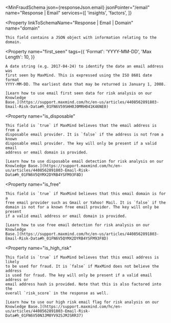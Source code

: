 
<MinFraudSchema
  json={responseJson.email}
  jsonPointer="/email"
  name="Response | Email"
  services={[
    'insights',
    'factors',
  ]}
>
  <Property
    linkToSchemaName="Response | Email | Domain"
    name="domain"
  >
    This field contains a JSON object with information relating to the domain.
  </Property>

  <Property
    name="first_seen"
    tags={{
      'Format': 'YYYY-MM-DD',
      'Max Length': 10,
    }}
  >
    A date string (e.g. 2017-04-24) to identify the date an email address was
    first seen by MaxMind. This is expressed using the ISO 8601 date format
    YYYY-MM-DD. The earliest date that may be returned is January 1, 2008.

    [Learn how to use email first seen data for risk analysis on our Knowledge
    Base.](https://support.maxmind.com/hc/en-us/articles/4408562891803-Email-Risk-Data#h_01FN6V59SHH0J0MRH041K46NE0)

  </Property>

  <Property
    name="is_disposable"
  >
    This field is `true` if MaxMind believes that the email address is from a
    disposable email provider. It is `false` if the address is not from a known
    disposable email provider. The key will only be present if a valid email
    address or email domain is provided.

    [Learn how to use disposable email detection for risk analysis on our
    Knowledge Base.](https://support.maxmind.com/hc/en-us/articles/4408562891803-Email-Risk-Data#h_01FN6V5QYMX2DYRB4YSFM93F8D)

  </Property>

  <Property
    name="is_free"
  >
    This field is `true` if MaxMind believes that this email domain is for a
    free email provider such as Gmail or Yahoo! Mail. It is `false` if the
    domain is not for a known free email provider. The key will only be present
    if a valid email address or email domain is provided.

    [Learn how to use free email detection for risk analysis on our Knowledge
    Base.](https://support.maxmind.com/hc/en-us/articles/4408562891803-Email-Risk-Data#h_01FN6V5QYMX2DYRB4YSFM93F8D)

  </Property>

  <Property
    name="is_high_risk"
  >
    This field is `true` if MaxMind believes that this email address is likely
    to be used for fraud. It is `false` if MaxMind does not believe the address
    is used for fraud. The key will only be present if a valid email address or
    email address hash is provided. Note that this is also factored into the
    overall `risk_score` in the response as well.

    [Learn how to use our high risk email flag for risk analysis on our
    Knowledge Base.](https://support.maxmind.com/hc/en-us/articles/4408562891803-Email-Risk-Data#h_01FN6V50N3JM0YV92SJMJSRR37)

  </Property>
</MinFraudSchema>
